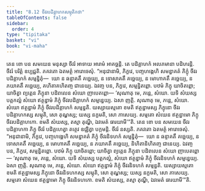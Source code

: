 ```yaml
---
title: "8.12 ចីវរបដិគ្គាហកសម្មុតិកថា"
tableOfContents: false
sidebar:
  order: 4
type: "tipitaka"
basket: "vi"
book: "vi-maha"
---
```



<DynamicBreadcrumb />

<Division number="342" book="vi-maha">

<Paragraph number="1602" book="vi-maha">
តេន ខោ បន សមយេន មនុស្សា ចីវរំ អាទាយ អារាមំ អាគច្ឆន្តិ. តេ បដិគ្គាហកំ អលភមានា បដិហរន្តិ. ចីវរំ បរិត្តំ ឧប្បជ្ជតិ. ភគវតោ ឯតមត្ថំ អារោចេសុំ. “អនុជានាមិ, ភិក្ខវេ, បញ្ចហង្គេហិ សមន្នាគតំ ភិក្ខុំ ចីវរបដិគ្គាហកំ សម្មន្និតុំ—  យោ ន ឆន្ទាគតឹ គច្ឆេយ្យ, ន ទោសាគតឹ គច្ឆេយ្យ, ន មោហាគតឹ គច្ឆេយ្យ, ន ភយាគតឹ គច្ឆេយ្យ, គហិតាគហិតញ្ច ជានេយ្យ. ឯវញ្ច បន, ភិក្ខវេ, សម្មន្និតព្ពោ. បឋមំ ភិក្ខុ យាចិតព្ពោ; យាចិត្វា ព្យត្តេន ភិក្ខុនា បដិពលេន សំឃោ ញាបេតព្ពោ—
</Paragraph>

<Paragraph number="1603" book="vi-maha">
‘សុណាតុ មេ, ភន្តេ, សំឃោ. យទិ សំឃស្ស បត្តកល្លំ សំឃោ ឥត្ថន្នាមំ ភិក្ខុំ ចីវរបដិគ្គាហកំ សម្មន្នេយ្យ. ឯសា ញត្តិ.
</Paragraph>

<Paragraph number="1604" book="vi-maha">
សុណាតុ មេ, ភន្តេ, សំឃោ. សំឃោ ឥត្ថន្នាមំ ភិក្ខុំ ចីវរបដិគ្គាហកំ សម្មន្នតិ. យស្សាយស្មតោ ខមតិ ឥត្ថន្នាមស្ស ភិក្ខុនោ ចីវរបដិគ្គាហកស្ស សម្មុតិ, សោ តុណ្ហស្ស; យស្ស នក្ខមតិ, សោ ភាសេយ្យ.
</Paragraph>

<Paragraph number="1605" book="vi-maha">
សម្មតោ សំឃេន ឥត្ថន្នាមោ ភិក្ខុ ចីវរបដិគ្គាហកោ. ខមតិ សំឃស្ស, តស្មា តុណ្ហី, ឯវមេតំ ធារយាមី’”តិ.
</Paragraph>

<Paragraph number="1606" book="vi-maha">
តេន ខោ បន សមយេន ចីវរបដិគ្គាហកា ភិក្ខូ ចីវរំ បដិគ្គហេត្វា តត្ថេវ ឧជ្ឈិត្វា បក្កមន្តិ. ចីវរំ នស្សតិ. ភគវតោ ឯតមត្ថំ អារោចេសុំ. “អនុជានាមិ, ភិក្ខវេ, បញ្ចហង្គេហិ សមន្នាគតំ ភិក្ខុំ ចីវរនិទហកំ សម្មន្និតុំ—  យោ ន ឆន្ទាគតឹ គច្ឆេយ្យ, ន ទោសាគតឹ គច្ឆេយ្យ, ន មោហាគតឹ គច្ឆេយ្យ, ន ភយាគតឹ គច្ឆេយ្យ, និហិតានិហិតញ្ច ជានេយ្យ. ឯវញ្ច បន, ភិក្ខវេ, សម្មន្និតព្ពោ. បឋមំ ភិក្ខុ យាចិតព្ពោ; យាចិត្វា ព្យត្តេន ភិក្ខុនា បដិពលេន សំឃោ ញាបេតព្ពោ—
</Paragraph>

<Paragraph number="1607" book="vi-maha">
‘សុណាតុ មេ, ភន្តេ, សំឃោ. យទិ សំឃស្ស បត្តកល្លំ, សំឃោ ឥត្ថន្នាមំ ភិក្ខុំ ចីវរនិទហកំ សម្មន្នេយ្យ. ឯសា ញត្តិ.
</Paragraph>

<Paragraph number="1608" book="vi-maha">
សុណាតុ មេ, ភន្តេ, សំឃោ. សំឃោ ឥត្ថន្នាមំ ភិក្ខុំ ចីវរនិទហកំ សម្មន្នតិ. យស្សាយស្មតោ ខមតិ ឥត្ថន្នាមស្ស ភិក្ខុនោ ចីវរនិទហកស្ស សម្មុតិ, សោ តុណ្ហស្ស; យស្ស នក្ខមតិ, សោ ភាសេយ្យ.
</Paragraph>

<Paragraph number="1609" book="vi-maha">
សម្មតោ សំឃេន ឥត្ថន្នាមោ ភិក្ខុ ចីវរនិទហកោ. ខមតិ សំឃស្ស, តស្មា តុណ្ហី, ឯវមេតំ ធារយាមី’”តិ.
</Paragraph>
</Division>